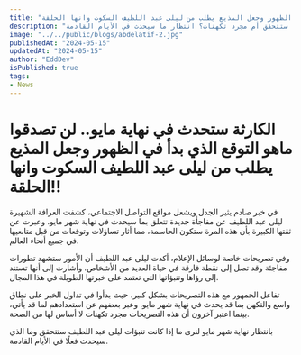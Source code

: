```yaml
---
title: "الكارثة ستحدث في نهاية مايو.. لن تصدقوا ماهو التوقع الذي بدأ في الظهور وجعل المذيع يطلب من ليلى عبد اللطيف السكوت وانها الحلقة!!"
description: "توقعت العرّافة ليلى عبد اللطيف كارثة قادمة نهاية مايو، مشعلة الجدل والتكهنات. ما إذا كانت تنبؤاتها ستتحقق أم مجرد تكهنات؟ انتظار ما سيحدث في الأيام القادمة."
image: "../../public/blogs/abdelatif-2.jpg"
publishedAt: "2024-05-15"
updatedAt: "2024-05-15"
author: "EddDev"
isPublished: true
tags:
- News
---
```


# الكارثة ستحدث في نهاية مايو.. لن تصدقوا ماهو التوقع الذي بدأ في الظهور وجعل المذيع يطلب من ليلى عبد اللطيف السكوت وانها الحلقة!!

في خبر صادم يثير الجدل ويشعل مواقع التواصل الاجتماعي، كشفت العرافة الشهيرة ليلى عبد اللطيف عن مفاجأة جديدة تتعلق بما سيحدث في نهاية شهر مايو. وعبرت عن ثقتها الكبيرة بأن هذه المرة ستكون الحاسمة، مما أثار تساؤلات وتوقعات من قبل متابعيها في جميع أنحاء العالم.

وفي تصريحات خاصة لوسائل الإعلام، أكدت ليلى عبد اللطيف أن الأمور ستشهد تطورات مفاجئة وقد تصل إلى نقطة فارقة في حياة العديد من الأشخاص. وأشارت إلى أنها تستند إلى رؤاها وتنبؤاتها التي تعتمد على خبرتها الطويلة في هذا المجال.

تفاعل الجمهور مع هذه التصريحات بشكل كبير، حيث بدأوا في تداول الخبر على نطاق واسع والتكهن بما قد يحدث في نهاية شهر مايو. وعبر بعضهم عن استعدادهم لما قد يأتي، بينما اعتبر آخرون أن هذه التصريحات مجرد تكهنات لا أساس لها من الصحة.

بانتظار نهاية شهر مايو لنرى ما إذا كانت تنبؤات ليلى عبد اللطيف ستتحقق وما الذي سيحدث فعلًا في الأيام القادمة.
